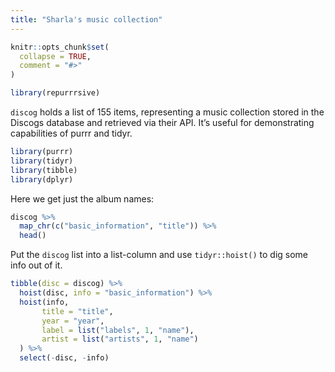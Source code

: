 ```yaml
---
title: "Sharla's music collection"
---
```


```r
knitr::opts_chunk$set(
  collapse = TRUE,
  comment = "#>"
)
```

```r
library(repurrrsive)
```

`discog` holds a list of 155 items, representing a music collection stored in the Discogs database and retrieved via their API.
It's useful for demonstrating capabilities of purrr and tidyr.

```r
library(purrr)
library(tidyr)
library(tibble)
library(dplyr)
```

Here we get just the album names:

```r
discog %>% 
  map_chr(c("basic_information", "title")) %>% 
  head()
```

Put the `discog` list into a list-column and use `tidyr::hoist()` to dig some info out of it.

```r
tibble(disc = discog) %>% 
  hoist(disc, info = "basic_information") %>% 
  hoist(info,
       title = "title",
       year = "year",
       label = list("labels", 1, "name"),
       artist = list("artists", 1, "name")
  ) %>% 
  select(-disc, -info)
```
